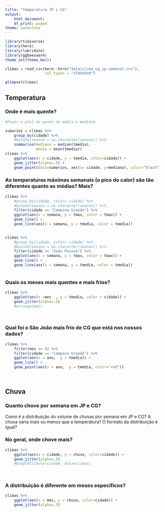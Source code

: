 ```yaml
---
title: "Temperatura JP x CG"
output:
    html_document:
    df_print: paged
theme: sandstone
---
```


```r
library(tidyverse)
library(here)
library(lubridate)
library(ggbeeswarm)
theme_set(theme_bw())
```

```r
climas = read_csv(here::here("data/clima_cg_jp-semanal.csv"), 
                  col_types = "cTddddnd")

glimpse(climas)
```

## Temperatura

### Onde é mais quente?


```R
#Fazer o plot do ponto de média e mediana

sumarios = climas %>%
    group_by(cidade) %>%
    #mutate(season = as.character(season)) %>% 
    summarise(mediana = median(tmedia),
              media = mean(tmedia))
climas %>%
    ggplot(aes(x = cidade, y = tmedia, color=cidade)) +
    geom_jitter(alpha=.5) +
    geom_point(data=sumarios, aes(x= cidade, y=mediana), color="black")

```



### As temperaturas máximas semanais (o pico do calor) são tão diferentes quanto as médias? Mais?  

```R
climas %>% 
    #group_by(cidade, color= cidade) %>%
    #mutate(season = as.character(season)) %>% 
    filter(cidade == "Campina Grande") %>% 
    ggplot(aes(x = semana, y = tmax, color = tmax)) +
    geom_line() +
    geom_line(aes(x = semana, y = tmedia, color = tmedia))
   


```

```R
climas %>% 
    #group_by(cidade, color= cidade) %>%
    #mutate(season = as.character(season)) %>% 
    filter(cidade == "João Pessoa") %>% 
    ggplot(aes(x = semana, y = tmax, color = tmax)) +
    geom_line() +
    geom_line(aes(x = semana, y = tmedia, color = tmedia))
   


```


### Quais os meses mais quentes e mais frios? 

```R

climas %>%
    ggplot(aes(x =mes  , y = tmedia, color = cidade)) +
    geom_jitter(alpha=.5)
    #arrange(mes)
    



```


### Qual foi o São João  mais frio de CG que está nos nossos dados?

```R
climas %>%
    filter(mes == 6) %>%
    filter(cidade == "Campina Grande") %>%
    ggplot(aes(x = ano,  y = tmedia)) +
    geom_line() +
    geom_point(aes(x = ano,  y = tmedia, color="red"))
    
    


```

## Chuva

### Quanto chove por semana em JP e CG?

Como é a distribuição do volume de chuvas por semana em JP e CG? A chuva varia mais ou menos que a temperatura? O formato da distribuição é igual? 

### No geral, onde chove mais?
```r
climas %>%
    ggplot(aes(x = cidade, y = chuva, color=cidade)) +
    geom_jitter(alpha=.5)
    #boxplot(chuva~cidade, data=climas)
    
    

```


### A distribuição é diferente em meses específicos? 

```r
climas %>%
    ggplot(aes(x = mes, y = chuva, color=cidade)) +
    geom_jitter(alpha=.5) 
```


